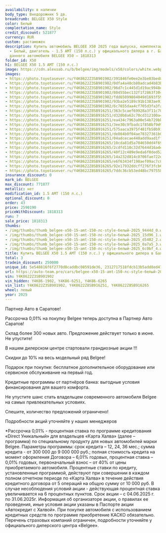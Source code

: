 ```yaml
---
availability: в наличии
body_type: Внедорожник 5 дв.
breadcrumb: BELGEE X50 Style
color: Белый
complectation_name: Style
credit_discount: 521877
currency: RUR
custom: растаможен
description: Купить автомобиль BELGEE X50 2025 года выпуска, комплектация Style, цвет
  - Белый, двигатель - 1.5 AMT (150 л.с.) у официального дилера в г. Балаково. Стоимость
  данного автомобиля BELGEE X50 – 1818313
folder_id: X50
h1: BELGEE X50 1.5 AMT (150 л.с.)
image: https://cdn.alexsab.ru/b/belgee/img/models/x50/colors/white.webp
images:
- https://photo.toyotasever.ru/Y4K8622Z3SB901902/391846fe0ee2e3be03bed8226e59444d.jpg
- https://photo.toyotasever.ru/Y4K8622Z3SB901902/0dfa4a40cb80adcad4b83b5c01915d96.jpg
- https://photo.toyotasever.ru/Y4K8622Z3SB901902/96d7c1c445d1d19ac9948e6bae9d5402.jpg
- https://photo.toyotasever.ru/Y4K8622Z3SB901902/80455bec132f1f2863f304e2e340a7a5.jpg
- https://photo.toyotasever.ru/Y4K8622Z3SB901902/fdd65099804049d1693f59d59d16c0bf.jpg
- https://photo.toyotasever.ru/Y4K8622Z3SB901902/93ba2e5189c91b1383ae91758cb3be97.jpg
- https://photo.toyotasever.ru/Y4K8622Z3SB901902/6c7655daa4cf705d3fa3fa3261fe1247.jpg
- https://photo.toyotasever.ru/Y4K8622Z8SB916251/363c5caef69928a3f11c7036e64a80c0.jpg
- https://photo.toyotasever.ru/Y4K8622Z8SB916251/d320b8a62c70cd312100a4e58bf02d75.jpg
- https://photo.toyotasever.ru/Y4K8622Z8SB916251/ea434c7963a00e54b729bb473347562a.jpg
- https://photo.toyotasever.ru/Y4K8622Z8SB916251/3ee30c9fbadc1f858bf9d9e5e556a6ba.jpg
- https://photo.toyotasever.ru/Y4K8622Z8SB916251/575aaca3975f481fb50b91277c0b96df.jpg
- https://photo.toyotasever.ru/Y4K8622Z8SB916251/de864b0f04ae78327361b05daad542ca.jpg
- https://photo.toyotasever.ru/Y4K8622Z8SB916251/04adcecae440add9aad1ffc4b2536e00.jpg
- https://photo.toyotasever.ru/Y4K8622Z8SB916265/10cda81d5a704650dd4f69f26ded4248.jpg
- https://photo.toyotasever.ru/Y4K8622Z8SB916265/2cdfd110c32d7644d16ade4e9e96c14b.jpg
- https://photo.toyotasever.ru/Y4K8622Z8SB916265/40f12c409e9eda6f0ded52ca14565810.jpg
- https://photo.toyotasever.ru/Y4K8622Z8SB916265/14a232d814c0706fae722e0cd61874aa.jpg
- https://photo.toyotasever.ru/Y4K8622Z8SB916265/e6f63434f198aef09ac7c032d65e7c7f.jpg
- https://photo.toyotasever.ru/Y4K8622Z8SB916265/92e17932ddcff276f3fcb6cfc13a9c97.jpg
- https://photo.toyotasever.ru/Y4K8622Z8SB916265/7ddc36cb53ed48bc7975588eafef0b8f.jpg
insurance_discount: 0
mark_id: BELGEE
max_discount: 771877
metallic: нет
modification_id: 1.5 AMT (150 л.с.)
optional_discount: 0
order: 43
price: 2590190
priceWithDiscount: 1818313
run: 7
sale_price: 1818313
thumbs:
- /img/thumbs/thumb_belgee-x50-15-amt-150-лс-style-белый-2025_9444d_0.webp
- /img/thumbs/thumb_belgee-x50-15-amt-150-лс-style-белый-2025_15d96_1.webp
- /img/thumbs/thumb_belgee-x50-15-amt-150-лс-style-белый-2025_d5402_2.webp
- /img/thumbs/thumb_belgee-x50-15-amt-150-лс-style-белый-2025_0a7a5_3.webp
- /img/thumbs/thumb_belgee-x50-15-amt-150-лс-style-белый-2025_6c0bf_4.webp
title: Купить BELGEE X50 1.5 AMT (150 л.с.) у официального дилера в Балаково
total: 3
tradein_discount: 250000
unique_id: 5e548816f6f2770d0caddbc08591de36, 2312717518fdcb13b5add8ed47e91a52, 2a7de8f068db0fcc47cd247bfa19ea8e
url: https://auto-team.pro/cars/belgee-x50-15-amt-150-лс-style-белый-2025/
vin: Y4K8622Z3SB901902
vin_hidden: Y4K86-1902, Y4K86-6251, Y4K86-6265
vin_list: Y4K8622Z3SB901902, Y4K8622Z8SB916251, Y4K8622Z8SB916265
wheel: левый
year: 2025
---
```

<p>
 Партнер Авто в Саратове!
</p>
<p>
</p>
<p>
 Рассрочка 0,01% на покупку Belgee теперь доступна в Партнер Авто Саратов!
</p>
<p>
 Склад более 300 новых авто. Предложение действует только в июне. He упустите!
</p>
<p>
</p>
<p>
 В нашем дилерском центре стартовали грандиозные акции !!!
</p>
<p>
</p>
<p>
 Скидки дo 10% нa весь модельный ряд Belgee!
</p>
<p>
 Подарок при покупке: бесплатное дополнительное оборудование или сервисное обслуживание на первый год.
</p>
<p>
 Кредитные программы от партнёров банка: выгодные условия финансирования для вашего комфорта.
</p>
<p>
</p>
<p>
 Не упустите шанс стать владельцем современного автомобиля Belgee на самых привлекательных условиях.
</p>
<p>
 Спешите, количество предложений ограничено!
</p>
<p>
</p>
<p>
 Подробности акций уточняйте у наших менеджеров
</p>
<p>
</p>
<p>
 *Рассрочка 0,01% - процентная ставка по программе кредитования «Dirесt Уникальный» для владельцев «Карта Халва» (далее – программа) по специальному продукту для новых автомобилей марки Belgee. Параметры программы: срок кредита – 12, 24, 36 мес.; сумма кредита - от 300 000 до 9 000 000 руб.; полная стоимость кредита на момент оформления Договора – 6,01% годовых, процентная ставка – 0,01% годовых, первоначальный взнос – от 40% от цены приобретаемого автомобиля. Процентные ставки по кредиту, установленные программой, действуют при совершении в каждом полном отчетном периоде по «Карта Халва» в течение действия кредитного договора от 5 операций на общую сумму от 10 000 руб. В случае несоблюдения условий акции - действующая процентная ставка увеличивается на 6 процентных пунктов. Срок акции – с 04.06.2025 г. по 31.06.2025г. Информация об организаторе акции, о правилах ее проведения, иные условия акции указаны в Паспорте акции «Автокредит с Халвой». При покупке автомобиля с использованием кредитных средств по программе приобретение КАСКО обязательно. Перечень страховых компаний ограничен, подробности уточняйте у официального дилерского центра «Belgee».
</p>

